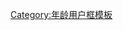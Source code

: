 {{Userbox
  |border-c=black
  |border-s=1
  |id-c=#AFEEEE
  |id=<big>2010s</big>
  |info=这个用户是一位10后。
  |info-c=#CCCCFF
  |info-fc=#0047AB
  |info-s=11
}}
<includeonly>[[Category:10后维基人|{{PAGENAME}}]]</includeonly><noinclude>
[[Category:10后维基人| ]]
[[Category:年龄用户框模板]]
</noinclude>